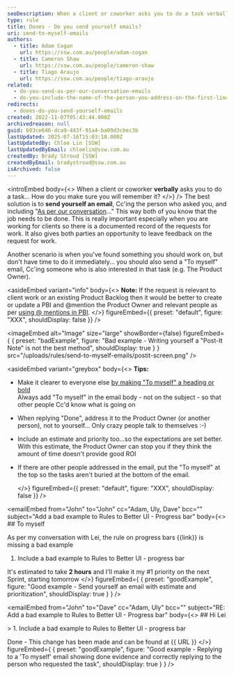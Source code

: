 ```yaml
---
seoDescription: When a client or coworker asks you to do a task verbally, how can you ensure you remember it? Send yourself an email with a clear subject line and include the task details.
type: rule
title: Dones - Do you send yourself emails?
uri: send-to-myself-emails
authors:
  - title: Adam Cogan
    url: https://ssw.com.au/people/adam-cogan
  - title: Cameron Shaw
    url: https://ssw.com.au/people/cameron-shaw
  - title: Tiago Araujo
    url: https://ssw.com.au/people/tiago-araujo
related:
  - do-you-send-as-per-our-conversation-emails
  - do-you-include-the-name-of-the-person-you-address-on-the-first-line
redirects:
  - dones-do-you-send-yourself-emails
created: 2022-11-07T05:43:44.000Z
archivedreason: null
guid: 603ce646-dca9-443f-91a4-ba09d3cbec3b
lastUpdated: 2025-07-16T15:03:18.000Z
lastUpdatedBy: Chloe Lin [SSW]
lastUpdatedByEmail: chloelin@ssw.com.au
createdBy: Brady Stroud [SSW]
createdByEmail: bradystroud@ssw.com.au
isArchived: false
---
```


<introEmbed
  body={<>
When a client or coworker **verbally** asks you to do a task... How do you make sure you will remember it?
  </>}
/>
The best solution is to **send yourself an email**, Cc'ing the person who asked you, and including "[As per our conversation](/do-you-send-as-per-our-conversation-emails)..." This way both of you know that the job needs to be done. This is really important especially when you are working for clients so there is a documented record of the requests for work. It also gives both parties an opportunity to leave feedback on the request for work.

Another scenario is when you've found something you should work on, but don't have time to do it immediately... you should also send a "To myself" email, Cc'ing someone who is also interested in that task (e.g. The Product Owner).

<asideEmbed
  variant="info"
  body={<>
    **Note:** If the request is relevant to client work or an existing Product Backlog then it would be better to create or update a PBI and @mention the Product Owner and relevant people as per [using @ mentions in PBI](/when-you-use-mentions-in-a-pbi).
  </>}
  figureEmbed={{
    preset: "default",
    figure: "XXX",
    shouldDisplay: false
  }}
/>

<imageEmbed
  alt="Image"
  size="large"
  showBorder={false}
  figureEmbed={ {
    preset: "badExample",
    figure: "Bad example - Writing yourself a \"Post-It Note\" is not the best method",
    shouldDisplay: true
  } }
  src="/uploads/rules/send-to-myself-emails/postit-screen.png"
/>

<asideEmbed
  variant="greybox"
  body={<>
    **Tips:**

* Make it clearer to everyone else [by making "To myself" a heading or bold](/include-names-as-headings)\
  Always add "To myself" in the email body - not on the subject - so that other people Cc'd know what is going on
* When replying "Done", address it to the Product Owner (or another person), not to yourself... Only crazy people talk to themselves :-)
* Include an estimate and priority too...so the expectations are set better. With this estimate, the Product Owner can stop you if they think the amount of time doesn't provide good ROI
* If there are other people addressed in the email, put the "To myself" at the top so the tasks aren't buried at the bottom of the email.

  </>}
  figureEmbed={{
    preset: "default",
    figure: "XXX",
    shouldDisplay: false
  }}
/>

<emailEmbed
  from="John"
  to="John"
  cc="Adam, Uly, Dave"
  bcc=""
  subject="Add a bad example to Rules to Better UI - Progress bar"
  body={<>
    ## To myself

As per my conversation with Lei, the rule on progress bars &#123;&#123;link&#125;&#125; is missing a bad example

1. Include a bad example to Rules to Better UI - progress bar

It's estimated to take **2 hours** and I'll make it my #1 priority on the next Sprint, starting tomorrow
  </>}
  figureEmbed={ {
    preset: "goodExample",
    figure: "Good example - Send yourself an email with estimate and prioritization",
    shouldDisplay: true
  } }
/>

<emailEmbed
  from="John"
  to="Dave"
  cc="Adam, Uly"
  bcc=""
  subject="RE: Add a bad example to Rules to Better UI - Progress bar"
  body={<>
    ## Hi Lei

&gt; 1. Include a bad example to Rules to Better UI - progress bar

Done - This change has been made and can be found at &#123;&#123; URL &#125;&#125;
  </>}
  figureEmbed={ {
    preset: "goodExample",
    figure: "Good example - Replying to a 'To myself' email showing done evidence and correctly replying to the person who requested the task",
    shouldDisplay: true
  } }
/>
